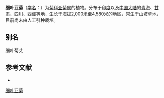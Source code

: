 {{Speciesbox
| name = 细叶亚菊
| status = 
| status_system = 
| image =
| genus = Ajania
| species = tenuifolia
| authority = (Jacq.) Tzvel.
}}

'''细叶亚菊'''（[[学名|学名]]：{{lang|la|''Ajania tenuifolia''}}）为[[菊科|菊科]][[亚菊属|亚菊属]]的植物。分布于[[印度|印度]]以及[[中国大陆|中国大陆]]的[[青海|青海]]、[[甘肃|甘肃]]、[[四川|四川]]、[[西藏|西藏]]等地，生长于海拔2,000米至4,580米的地区，常生于山坡草地，目前尚未由人工引种栽培。

== 别名 ==
细叶菊艾

== 参考文献 ==
<div class="references-small">
* {{cite web| url =http://www.bioinfo.cn/db05/KmzwSpecies.php?action=view&id=3773| title =细叶亚菊| work =《中国高等植物数据库全库》| publisher =中国科学院微生物研究所| author =昆明植物研究所| accessdate =2009-02-25| deadurl =yes| archiveurl =https://web.archive.org/web/20160305041644/http://www.bioinfo.cn/db05/KmzwSpecies.php?action=view&id=3773| archivedate =2016-03-05}}
</div>
{{Taxonbar|from=Q15230768}}

[[Category:亚菊属|细叶亚菊]]


{{植物小作品}}